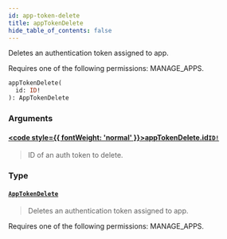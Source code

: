 ```yaml
---
id: app-token-delete
title: appTokenDelete
hide_table_of_contents: false
---
```








Deletes an authentication token assigned to app. 

Requires one of the following permissions: MANAGE_APPS.

```graphql
appTokenDelete(
  id: ID!
): AppTokenDelete
```


### Arguments

#### [<code style={{ fontWeight: 'normal' }}>appTokenDelete.<b>id</b></code>](#)<Bullet />[`ID!`](../../../developer/api-reference/scalars/id) <Badge class="secondary" text="non-null"/> <Badge class="secondary" text="scalar"/>
> ID of an auth token to delete.
> 

### Type

#### [`AppTokenDelete`](../../../developer/api-reference/objects/app-token-delete) <Badge class="secondary" text="object"/>
> Deletes an authentication token assigned to app. 

Requires one of the following permissions: MANAGE_APPS.
> 





